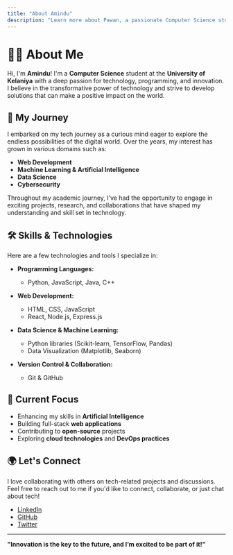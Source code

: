 ```yaml
---
title: "About Amindu"
description: "Learn more about Pawan, a passionate Computer Science student at the University of Kelaniya."
---
```


# 👨‍💻 About Me

Hi, I'm **Amindu**! I'm a **Computer Science** student at the **University of Kelaniya** with a deep passion for technology, programming, and innovation. I believe in the transformative power of technology and strive to develop solutions that can make a positive impact on the world.

## 🚀 My Journey

I embarked on my tech journey as a curious mind eager to explore the endless possibilities of the digital world. Over the years, my interest has grown in various domains such as:

- **Web Development**  
- **Machine Learning & Artificial Intelligence**  
- **Data Science**  
- **Cybersecurity**  

Throughout my academic journey, I’ve had the opportunity to engage in exciting projects, research, and collaborations that have shaped my understanding and skill set in technology.

## 🛠️ Skills & Technologies

Here are a few technologies and tools I specialize in:

- **Programming Languages:**  
  - Python, JavaScript, Java, C++

- **Web Development:**  
  - HTML, CSS, JavaScript  
  - React, Node.js, Express.js

- **Data Science & Machine Learning:**  
  - Python libraries (Scikit-learn, TensorFlow, Pandas)  
  - Data Visualization (Matplotlib, Seaborn)

- **Version Control & Collaboration:**  
  - Git & GitHub

## 🌱 Current Focus

- Enhancing my skills in **Artificial Intelligence**  
- Building full-stack **web applications**  
- Contributing to **open-source** projects  
- Exploring **cloud technologies** and **DevOps practices**

## 🌍 Let's Connect

I love collaborating with others on tech-related projects and discussions. Feel free to reach out to me if you'd like to connect, collaborate, or just chat about tech!

- [LinkedIn](https://www.linkedin.com/in/pawan)
- [GitHub](https://github.com/pawan)
- [Twitter](https://twitter.com/pawan)

---

**"Innovation is the key to the future, and I’m excited to be part of it!"**  
